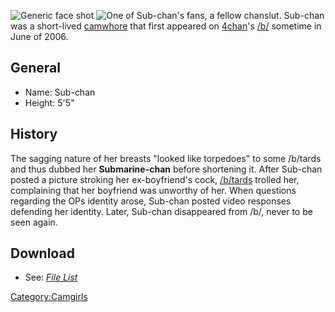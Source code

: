 [[Image:Subchan.jpg|thumb|right|Generic face shot]]
[[File:Nihilist-chan.heart.Sub-chan.jpg|thumb|right|One of Sub-chan's fans, a fellow chanslut.]]
Sub-chan was a short-lived [[camwhore]] that first appeared on [[4chan]]'s [[/b/]] sometime in June of 2006.

== General ==
* Name: Sub-chan
* Height: 5'5"

== History ==
The sagging nature of her breasts "looked like torpedoes" to some /b/tards and thus dubbed her '''Submarine-chan''' before shortening it. After Sub-chan posted a picture stroking her ex-boyfriend's cock, [[/b/]]tards trolled her, complaining that her boyfriend was unworthy of her. When questions regarding the OPs identity arose, Sub-chan posted video responses defending her identity. Later, Sub-chan disappeared from /b/, never to be seen again.

== Download ==
* See: ''[[List of Downloads#Sub-chan|File List]]''

{{CamwhoresWhoDeliver}}
[[Category:Camgirls]]
